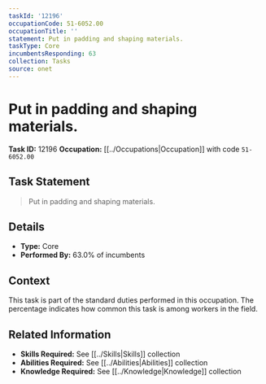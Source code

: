 ```yaml
---
taskId: '12196'
occupationCode: 51-6052.00
occupationTitle: ''
statement: Put in padding and shaping materials.
taskType: Core
incumbentsResponding: 63
collection: Tasks
source: onet
---
```

# Put in padding and shaping materials.

**Task ID:** 12196
**Occupation:** [[../Occupations|Occupation]] with code `51-6052.00`

## Task Statement

> Put in padding and shaping materials.

## Details

- **Type:** Core
- **Performed By:** 63.0% of incumbents

## Context

This task is part of the standard duties performed in this occupation. The percentage indicates how common this task is among workers in the field.

## Related Information

- **Skills Required:** See [[../Skills|Skills]] collection
- **Abilities Required:** See [[../Abilities|Abilities]] collection
- **Knowledge Required:** See [[../Knowledge|Knowledge]] collection
